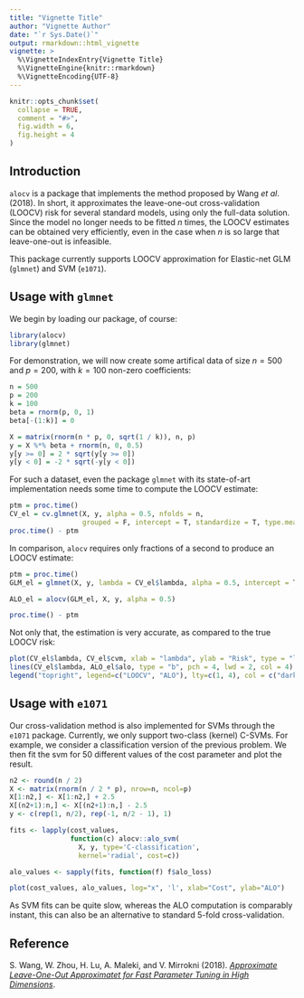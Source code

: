 ```yaml
---
title: "Vignette Title"
author: "Vignette Author"
date: "`r Sys.Date()`"
output: rmarkdown::html_vignette
vignette: >
  %\VignetteIndexEntry{Vignette Title}
  %\VignetteEngine{knitr::rmarkdown}
  %\VignetteEncoding{UTF-8}
---
```


```r
knitr::opts_chunk$set(
  collapse = TRUE,
  comment = "#>",
  fig.width = 6, 
  fig.height = 4
)
```

## Introduction

`alocv` is a package that implements the method proposed by Wang *et al*. (2018). In short, it approximates the leave-one-out cross-validation (LOOCV) risk for several standard models, using only the full-data solution. Since the model no longer needs to be fitted $n$ times, the LOOCV estimates can be obtained very efficiently, even in the case when $n$ is so large that leave-one-out is infeasible.

This package currently supports LOOCV approximation for Elastic-net GLM (`glmnet`) and SVM (`e1071`).

## Usage with `glmnet`
We begin by loading our package, of course:
```r
library(alocv)
library(glmnet)
```

For demonstration, we will now create some artifical data of size $n=500$ and $p=200$, with $k=100$ non-zero coefficients:
```r
n = 500
p = 200
k = 100
beta = rnorm(p, 0, 1)
beta[-(1:k)] = 0

X = matrix(rnorm(n * p, 0, sqrt(1 / k)), n, p)
y = X %*% beta + rnorm(n, 0, 0.5)
y[y >= 0] = 2 * sqrt(y[y >= 0])
y[y < 0] = -2 * sqrt(-y[y < 0])
```

For such a dataset, even the package `glmnet` with its state-of-art implementation needs some time to compute the LOOCV estimate:
```r
ptm = proc.time()
CV_el = cv.glmnet(X, y, alpha = 0.5, nfolds = n, 
                  grouped = F, intercept = T, standardize = T, type.measure = "mse")
proc.time() - ptm
```
In comparison, `alocv` requires only fractions of a second to produce an LOOCV estimate:

```r
ptm = proc.time()
GLM_el = glmnet(X, y, lambda = CV_el$lambda, alpha = 0.5, intercept = T, standardize = T)

ALO_el = alocv(GLM_el, X, y, alpha = 0.5)

proc.time() - ptm
```
Not only that, the estimation is very accurate, as compared to the true LOOCV risk:

```r
plot(CV_el$lambda, CV_el$cvm, xlab = "lambda", ylab = "Risk", type = "l", lwd = 2, col = "darkorange", log = "x")
lines(CV_el$lambda, ALO_el$alo, type = "b", pch = 4, lwd = 2, col = 4)
legend("topright", legend=c("LOOCV", "ALO"), lty=c(1, 4), col = c("darkorange", 4))
```

## Usage with `e1071`
Our cross-validation method is also implemented for SVMs through the `e1071`
package. Currently, we only support two-class (kernel) C-SVMs. For example,
we consider a classification version of the previous problem. We then fit
the svm for 50 different values of the cost parameter and plot the result.

```r
n2 <- round(n / 2)
X <- matrix(rnorm(n / 2 * p), nrow=n, ncol=p)
X[1:n2,] <- X[1:n2,] + 2.5
X[(n2+1):n,] <- X[(n2+1):n,] - 2.5
y <- c(rep(1, n/2), rep(-1, n/2 - 1), 1)

fits <- lapply(cost_values,
               function(c) alocv::alo_svm(
                 X, y, type='C-classification',
                 kernel='radial', cost=c))

alo_values <- sapply(fits, function(f) f$alo_loss)
```

```r
plot(cost_values, alo_values, log="x", 'l', xlab="Cost", ylab="ALO")
```

As SVM fits can be quite slow, whereas the ALO computation is comparably
instant, this can also be an alternative to standard 5-fold cross-validation.


## Reference

S. Wang, W. Zhou, H. Lu, A. Maleki, and V. Mirrokni (2018). [*Approximate Leave-One-Out Approximatet for Fast Parameter Tuning in High Dimensions*](https://arxiv.org/abs/1807.02694).

